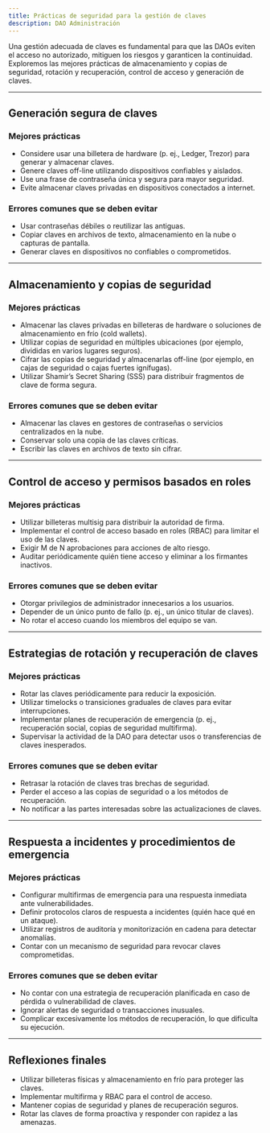 ```yaml
---
title: Prácticas de seguridad para la gestión de claves
description: DAO Administración
---
```


Una gestión adecuada de claves es fundamental para que las DAOs eviten el acceso no autorizado, mitiguen los riesgos y garanticen la continuidad. Exploremos las mejores prácticas de almacenamiento y copias de seguridad, rotación y recuperación, control de acceso y generación de claves.

---

## **Generación segura de claves**

### **Mejores prácticas**
- Considere usar una billetera de hardware (p. ej., Ledger, Trezor) para generar y almacenar claves.
- Genere claves off-line utilizando dispositivos confiables y aislados.
- Use una frase de contraseña única y segura para mayor seguridad.
- Evite almacenar claves privadas en dispositivos conectados a internet.

### **Errores comunes que se deben evitar**
- Usar contraseñas débiles o reutilizar las antiguas.
- Copiar claves en archivos de texto, almacenamiento en la nube o capturas de pantalla.
- Generar claves en dispositivos no confiables o comprometidos.

---

## **Almacenamiento y copias de seguridad**

### **Mejores prácticas**
- Almacenar las claves privadas en billeteras de hardware o soluciones de almacenamiento en frío (cold wallets).
- Utilizar copias de seguridad en múltiples ubicaciones (por ejemplo, divididas en varios lugares seguros).
- Cifrar las copias de seguridad y almacenarlas off-line (por ejemplo, en cajas de seguridad o cajas fuertes ignífugas).
- Utilizar Shamir’s Secret Sharing (SSS) para distribuir fragmentos de clave de forma segura.

### **Errores comunes que se deben evitar**
- Almacenar las claves en gestores de contraseñas o servicios centralizados en la nube.
- Conservar solo una copia de las claves críticas.
- Escribir las claves en archivos de texto sin cifrar.

---

## **Control de acceso y permisos basados ​​en roles**

### **Mejores prácticas**
- Utilizar billeteras multisig para distribuir la autoridad de firma.
- Implementar el control de acceso basado en roles (RBAC) para limitar el uso de las claves. 
- Exigir M de N aprobaciones para acciones de alto riesgo.
- Auditar periódicamente quién tiene acceso y eliminar a los firmantes inactivos.

### **Errores comunes que se deben evitar**
- Otorgar privilegios de administrador innecesarios a los usuarios.
- Depender de un único punto de fallo (p. ej., un único titular de claves).
- No rotar el acceso cuando los miembros del equipo se van.

---

## **Estrategias de rotación y recuperación de claves**

### **Mejores prácticas**
- Rotar las claves periódicamente para reducir la exposición.
- Utilizar timelocks o transiciones graduales de claves para evitar interrupciones.
- Implementar planes de recuperación de emergencia (p. ej., recuperación social, copias de seguridad multifirma).
- Supervisar la actividad de la DAO para detectar usos o transferencias de claves inesperados.

### **Errores comunes que se deben evitar**
- Retrasar la rotación de claves tras brechas de seguridad.
- Perder el acceso a las copias de seguridad o a los métodos de recuperación.
- No notificar a las partes interesadas sobre las actualizaciones de claves.

---

## **Respuesta a incidentes y procedimientos de emergencia**

### **Mejores prácticas**
- Configurar multifirmas de emergencia para una respuesta inmediata ante vulnerabilidades.
- Definir protocolos claros de respuesta a incidentes (quién hace qué en un ataque).
- Utilizar registros de auditoría y monitorización en cadena para detectar anomalías.
- Contar con un mecanismo de seguridad para revocar claves comprometidas.

### **Errores comunes que se deben evitar**
- No contar con una estrategia de recuperación planificada en caso de pérdida o vulnerabilidad de claves.
- Ignorar alertas de seguridad o transacciones inusuales.
- Complicar excesivamente los métodos de recuperación, lo que dificulta su ejecución.

- ---

## **Reflexiones finales**
- Utilizar billeteras físicas y almacenamiento en frío para proteger las claves.
- Implementar multifirma y RBAC para el control de acceso.
- Mantener copias de seguridad y planes de recuperación seguros.
- Rotar las claves de forma proactiva y responder con rapidez a las amenazas.